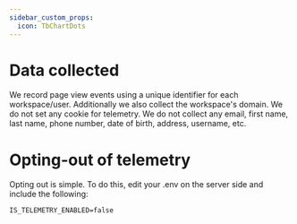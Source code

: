 ```yaml
---
sidebar_custom_props:
  icon: TbChartDots
---
```


# Data collected
We record page view events using a unique identifier for each workspace/user.
Additionally we also collect the workspace's domain.
We do not set any cookie for telemetry.
We do not collect any email, first name, last name, phone number, date of birth, address, username, etc.

# Opting-out of telemetry
Opting out is simple. To do this, edit your .env on the server side and include the following:
```
IS_TELEMETRY_ENABLED=false
```